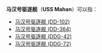 '''马汉号驱逐舰'''（'''USS Mahan'''）可以指：
*[[马汉号驱逐舰_(DD-102)|马汉号驱逐舰 (DD-102)]]
*[[马汉号驱逐舰_(DD-364)|马汉号驱逐舰 (DD-364)]]
*[[马汉号驱逐舰_(DDG-42)|马汉号驱逐舰 (DDG-42)]]
*[[马汉号驱逐舰_(DDG-72)|马汉号驱逐舰 (DDG-72)]]
{{disambig|Cat=武器消歧義}}